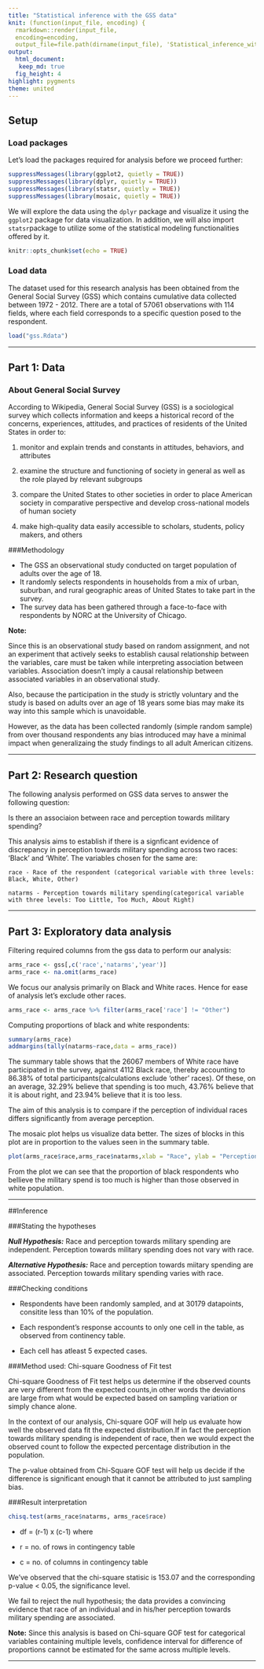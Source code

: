```yaml
---
title: "Statistical inference with the GSS data"
knit: (function(input_file, encoding) {
  rmarkdown::render(input_file,
  encoding=encoding,
  output_file=file.path(dirname(input_file), 'Statistical_inference_with_the_GSS_data_display.html'))})
output: 
  html_document:
   keep_md: true 
  fig_height: 4
highlight: pygments
theme: united
---
```






  
## Setup
  
### Load packages

Let's load the packages required for analysis before we proceed further:

```r
suppressMessages(library(ggplot2, quietly = TRUE))
suppressMessages(library(dplyr, quietly = TRUE))
suppressMessages(library(statsr, quietly = TRUE))
suppressMessages(library(mosaic, quietly = TRUE))
```
We will explore the data using the `dplyr` package and visualize it using the `ggplot2` package for data visualization. In addition, we will also import `statsr`package to utilize some of the statistical modeling functionalities offered by it. 


```r
knitr::opts_chunk$set(echo = TRUE)
```


### Load data
The dataset used for this research analysis has been obtained from the General Social Survey (GSS) which contains cumulative data collected between 1972 - 2012. There are a total of 57061 observations with 114 fields, where each field corresponds to a specific question posed to the respondent. 

```r
load("gss.Rdata")
```

* * *
  
## Part 1: Data
 
### About General Social Survey

According to Wikipedia, General Social Survey (GSS) is a sociological survey which collects information and keeps a historical record of the concerns, experiences, attitudes, and practices of residents of the United States in order to:

1) monitor and explain trends and constants in attitudes, behaviors, and attributes

2) examine the structure and functioning of society in general as well as the role played by relevant subgroups

3) compare the United States to other societies in order to place American society in comparative perspective and develop cross-national models of human society

4) make high-quality data easily accessible to scholars, students, policy makers, and others

###Methodology

+ The GSS an observational study conducted on target population of adults over the age of 18. 
+ It randomly selects respondents in households from a mix of urban, suburban, and rural geographic areas of United States to take part in the survey. 
+ The survey data has been gathered through a face-to-face with respondents by NORC at the University of Chicago.

**Note: **

Since this is an observational study based on random assignment, and not an experiment that actively seeks to establish causal relationship between the variables, care must be taken while interpreting association between variables. Association doesn't imply a causal relationship between associated variables in an observational study. 

Also, because the participation in the study is strictly voluntary and the study is based on adults over an age of 18 years some bias may make its way into this sample which is unavoidable. 

However, as the data has been collected randomly (simple random sample) from over thousand respondents any bias introduced may have a minimal impact when generalizaing the study findings to all adult American citizens. 
  
  * * *
  
## Part 2: Research question

The following analysis performed on GSS data serves to answer the following question:

Is there an associaion between race and perception towards military spending?


This analysis aims to establish if there is a signficant evidence of discrepancy in perception towards military spending across two races: 'Black' and 'White'. The variables chosen for the same are:

    race - Race of the respondent (categorical variable with three levels: Black, White, Other)
    
    natarms - Perception towards military spending(categorical variable with three levels: Too Little, Too Much, About Right)

  
  * * *
  
## Part 3: Exploratory data analysis 

Filtering required columns from the gss data to perform our analysis:
```r
arms_race <- gss[,c('race','natarms','year')]
arms_race <- na.omit(arms_race)
```
We focus our analysis primarily on Black and White races. Hence for ease of analysis let's exclude other races. 
```r
arms_race <- arms_race %>% filter(arms_race['race'] != "Other")
```

Computing proportions of black and white respondents:
```r
summary(arms_race)
addmargins(tally(natarms~race,data = arms_race))
```
The summary table shows that the 26067 members of White race have participated in the survey, against 4112 Black race, thereby accounting to 86.38% of total participants(calculations exclude 'other' races).
Of these, on an average, 32.29% believe that spending is too much, 43.76% believe that it is about right, and 23.94% believe that it is too less. 

The aim of this analysis is to compare if the perception of individual races differs significantly from average perception. 

The mosaic plot helps us visualize data better. The sizes of blocks in this plot are in proportion to the values seen in the summary table. 

``` r
plot(arms_race$race,arms_race$natarms,xlab = "Race", ylab = "Perception towards military spending", col = c("lightblue","lightgreen","pink"))
```
From the plot we can see that the proportion of black respondents who bellieve the military spend is too much is higher than those observed in white population. 

 * * *

##Inference

###Stating the hypotheses

**_Null Hypothesis:_** Race and perception towards military spending are independent. Perception towards military spending does not vary with race.

**_Alternative Hypothesis:_** Race and perception towards miitary spending are associated. Perception towards military spending varies with race.

###Checking conditions

+ Respondents have been randomly sampled, and at 30179 datapoints, consitite less than 10% of the population. 

+ Each respondent's response accounts to only one cell in the table, as observed from continency table. 

+ Each cell has atleast 5 expected cases.

###Method used: Chi-square Goodness of Fit test

Chi-square Goodness of Fit test helps us determine if the observed counts are very different from the expected counts,in other words the deviations are large from what would be expected based on sampling variation or simply chance alone.

In the context of our analysis, Chi-square GOF will help us evaluate how
well the observed data fit the expected distribution.If in fact the perception towards military spending is independent of race, then we would expect the observed count to follow the expected percentage distribution in the population. 

The p-value obtained from Chi-Square GOF test will help us decide if the difference is significant enough that it cannot be attributed to just sampling bias. 

###Result interpretation

```r
chisq.test(arms_race$natarms, arms_race$race)
```

+   df = (r-1) x (c-1)
where

+   r = no. of rows in contingency table 

+   c = no. of columns in contingency table

We've observed that the chi-square statisic is 153.07 and the corresponding p-value < 0.05, the significance level. 

We fail to reject the null hypothesis; the data provides a convincing evidence that race of an individual and in his/her perception towards military spending are associated.

**Note:** Since this analysis is based on Chi-square GOF test for categorical variables containing multiple levels, confidence interval for difference of proportions cannot be estimated for the same across multiple levels. 

* * *
